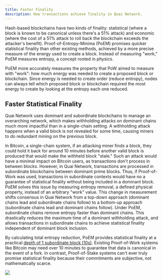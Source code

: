 ```yaml
---
title: Faster Finality
description: How transactions achieve finality in Quai Network.
---
```


Hash-based blockchains have two kinds of finality: statistical (where a block is known to be canonical unless there's a 51% attack) and economic (where the cost of a 51% attack to roll back the blockchain exceeds the attacker's benefit). Proof-of-Entropy-Minima (PoEM) promises quicker statistical finality than other existing methods, achieved by a more precise measure of the energy used to create a block. Instead of measuring "work," PoEM measures entropy, a concept rooted in physics.

PoEM more accurately measures the property that PoW aimed to measure with "work": how much energy was needed to create a proposed block or blockchain. Since energy is needed to create order (reduce entropy), nodes can always tell which proposed block or blockchain required the most energy to create by looking at the entropy each one reduced.

## Faster Statistical Finality

Quai Network uses dominant and subordinate blockchains to manage an overarching network, which makes withholding attacks on dominant chains much more impactful than in a single-chain setting. A withholding attack happens when a valid block is not revealed for some time, causing miners to do redundant mining on the previous block.

In Bitcoin, a single-chain system, if an attacking miner finds a block, they could hold it back for around 10 minutes before another valid block is produced that would make the withheld block "stale." Such an attack would have a minimal impact on Bitcoin users, as transactions don't process in between blocks. However, in Quai Network, transactions are processed in subordinate blockchains between dominant prime blocks. Thus, if Proof-of-Work was used, transactions in subordinate contexts would have no a guarantee of statistical finality without being included in a dominant block.
PoEM solves this issue by measuring entropy removal, a defined physical property, instead of an arbitrary "work" value. This change in measurement shifts consensus in Quai Network from a top-down approach (dominant chains lead and subordinate chains follow) to a bottom-up approach (subordinate chains lead and dominant chains follow). Under PoEM, subordinate chains remove entropy faster than dominant chains. This drastically reduces the maximum time of a dominant withholding attack, and allows transactions in subordinate chains to achieve statistical finality independent of dominant block inclusion.

By calculating total entropy reduction, PoEM provides statistical finality at a practical [depth of 1 subordinate block (10s)](/learn/advanced-introduction/poem/finality/statistical-finality). Existing Proof-of-Work systems like Bitcoin may need over 10 minutes to guarantee that data is canonical in the event of a fork. In contrast, Proof-of-Stake systems can't ever truly promise statistical finality because their commitments are subjective, not mathematically scarce.

<Frame>
	<img src='/images/WithholdingAttack.jpg' />
</Frame>

